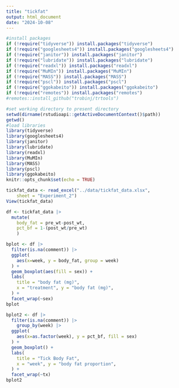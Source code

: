 ```yaml
---
title: "tickfat"
output: html_document
date: "2024-10-08"
---
```


```r

#install packages
if (!require("tidyverse")) install.packages("tidyverse")
if (!require("googlesheets4")) install.packages("googlesheets4")
if (!require("janitor")) install.packages("janitor")
if (!require("lubridate")) install.packages("lubridate")
if (!require("readxl")) install.packages("readxl")
if (!require("MuMIn")) install.packages("MuMIn")
if (!require("MASS")) install.packages("MASS")
if (!require("pscl")) install.packages("pscl")
if (!require("ggokabeito")) install.packages("ggokabeito")
if (!require("remotes")) install.packages("remotes")
#remotes::install_github("trobinj/trtools")

#set working directory to present directory
setwd(dirname(rstudioapi::getActiveDocumentContext()$path))
getwd()
#load libraries
library(tidyverse)
library(googlesheets4)
library(janitor)
library(lubridate)
library(readxl)
library(MuMIn)
library(MASS)
library(pscl)
library(ggokabeito)
knitr::opts_chunk$set(echo = TRUE)
```
```r
tickfat_data <- read_excel("../data/tickfat_data.xlsx", 
    sheet = "Experiment_2")
View(tickfat_data)
```
```r
df <- tickfat_data |>
  mutate(
    body_fat = pre_wt-post_wt,
    pct_bf = 1-(post_wt/pre_wt)
    )
```
```r
bplot <- df |>
  filter(is.na(comment)) |>
  ggplot(
    aes(x=week, y = body_fat, group = week)
  ) +
  geom_boxplot(aes(fill = sex)) +
  labs(
    title = "body fat (mg)",
    x = "treatment", y = "body fat (mg)",
  ) +
  facet_wrap(~sex)
bplot

bplot2 <- df |>
  filter(is.na(comment)) |>
    group_by(week) |>
  ggplot(
    aes(x=as.factor(week), y = pct_bf, fill = sex)
  ) +
  geom_boxplot() +
  labs(
    title = "Tick Body Fat",
    x = "week", y = "body fat proportion",
  ) +
  facet_wrap(~tx)
bplot2
```

